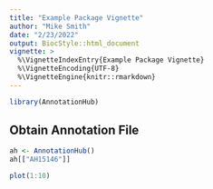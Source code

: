 ```yaml
---
title: "Example Package Vignette"
author: "Mike Smith"
date: "2/23/2022"
output: BiocStyle::html_document
vignette: >
  %\VignetteIndexEntry{Example Package Vignette}
  %\VignetteEncoding{UTF-8}  
  %\VignetteEngine{knitr::rmarkdown}
---
```



```r
library(AnnotationHub)
```

## Obtain Annotation File

```r
ah <- AnnotationHub()
ah[["AH15146"]]
```


```r
plot(1:10)
```
